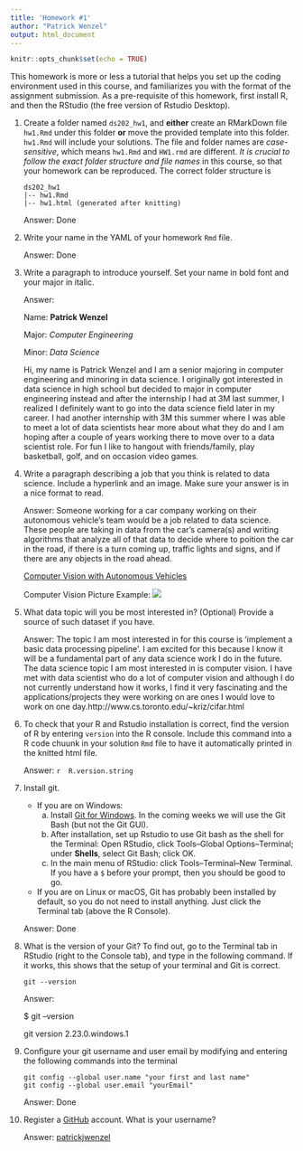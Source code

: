 ```yaml
---
title: 'Homework #1'
author: "Patrick Wenzel"
output: html_document
---
```


```r
knitr::opts_chunk$set(echo = TRUE)
```

This homework is more or less a tutorial that helps you set up the coding environment used in this course, and familiarizes you with the format of the assignment submission. 
As a pre-requisite of this homework, first install R, and then the RStudio (the free version of Rstudio Desktop). 

1. Create a folder named `ds202_hw1`, and **either** create an RMarkDown file `hw1.Rmd` under this folder **or** move the provided template into this folder. `hw1.Rmd` will include your solutions. The file and folder names are *case-sensitive*, which means `hw1.Rmd` and `HW1.rmd` are different. *It is crucial to follow the exact folder structure and file names* in this course, so that your homework can be reproduced. The correct folder structure is

    ```
    ds202_hw1
    |-- hw1.Rmd
    |-- hw1.html (generated after knitting)
    ```
    
    Answer: Done

2. Write your name in the YAML of your homework `Rmd` file.

    Answer: Done

3. Write a paragraph to introduce yourself. Set your name in bold font and your major in italic. 

    Answer:
    
    Name: **Patrick Wenzel**
    
    Major: *Computer Engineering*
    
    Minor: *Data Science*
    
    Hi, my name is Patrick Wenzel and I am a senior majoring in computer engineering and minoring in data science. I originally got interested in data science in high school but decided to major in computer engineering instead and after the internship I had at 3M last summer, I realized I definitely want to go into the data science field later in my career. I had another internship with 3M this summer where I was able to meet a lot of data scientists hear more about what they do and I am hoping after a couple of years working there to move over to a data scientist role. For fun I like to hangout with friends/family, play basketball, golf, and on occasion video games.
  
4. Write a paragraph describing a job that you think is related to data science. Include a hyperlink and an image. Make sure your answer is in a nice format to read. 

    Answer:
    Someone working for a car company working on their autonomous vehicle's team would be a job related to data science. These people are taking in data from the car's camera(s) and writing algorithms that analyze all of that data to decide where to poition the car in the road, if there is a turn coming up, traffic lights and signs, and if there are any objects in the road ahead.
    
    [Computer Vision with Autonomous Vehicles](https://www.analyticsinsight.net/computer-vision-makes-autonomous-vehicles-intelligent-and-reliable/#:~:text=The%20technology%20can%20enable%20self,classify%20and%20detect%20different%20objects.&text=These%20tech%2Doriented%20vehicles%20process,and%20avoid%20collisions%20and%20accidents.)
    
    Computer Vision Picture Example: ![](C:\Courses\Fall 2020\DS 202\computer-vision-example.jpg)  
  
5. What data topic will you be most interested in? (Optional) Provide a source of such dataset if you have.

    Answer: 
    The topic I am most interested in for this course is 'implement a basic data processing pipeline'. I am excited for this because I know it will be a fundamental part of any data science work I do in the future. The data science topic I am most interested in is computer vision. I have met with data scientist who do a lot of computer vision and although I do not currently understand how it works, I find it very fascinating and the applications/projects they were working on are ones I would love to work on one day.http://www.cs.toronto.edu/~kriz/cifar.html
  
6. To check that your R and Rstudio installation is correct, find the version of R by entering `version` into the R console. Include this command into a R code chuunk in your solution `Rmd` file to have it automatically printed in the knitted html file. 

    Answer: 
    ```r
    R.version.string
    ```
  
7. Install git. 
    - If you are on Windows: 
        a. Install [Git for Windows](https://gitforwindows.org/). In the coming weeks we will use the Git Bash (but not the Git GUI). 
        b. After installation, set up Rstudio to use Git bash as the shell for the Terminal: Open RStudio, click Tools--Global Options--Terminal; under **Shells**, select Git Bash; click OK. 
        c. In the main menu of RStudio: click Tools--Terminal--New Terminal. If you have a `$` before your prompt, then you should be good to go.
    - If you are on Linux or macOS, Git has probably been installed by default, so you do not need to install anything. Just click the Terminal tab (above the R Console).

    Answer: Done
  
8. What is the version of your Git? To find out, go to the Terminal tab in RStudio (right to the Console tab), and type in the following command. If it works, this shows that the setup of your terminal and Git is correct. 
<!-- Then explore the bash command line and Git. -->

    ```
    git --version
    ```

    Answer:
    
    $ git --version
    
    git version 2.23.0.windows.1
  
9. Configure your git username and user email by modifying and entering the following commands into the terminal

    ```
    git config --global user.name "your first and last name"
    git config --global user.email "yourEmail"
    ```

    Answer: Done
  

10. Register a [GitHub](https://www.github.com) account. What is your username?

    Answer: [patrickjwenzel](https://github.com/patrickjwenzel)
